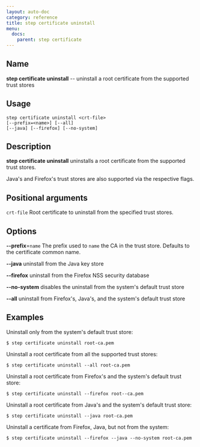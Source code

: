 ```yaml
---
layout: auto-doc
category: reference
title: step certificate uninstall
menu:
  docs:
    parent: step certificate
---
```


## Name
**step certificate uninstall** -- uninstall a root certificate from the supported trust stores

## Usage

```raw
step certificate uninstall <crt-file>
[--prefix=<name>] [--all]
[--java] [--firefox] [--no-system]
```

## Description

**step certificate uninstall** uninstalls a root certificate from the supported trust stores.

Java's and Firefox's trust stores are also supported via the respective flags.

## Positional arguments

`crt-file`
Root certificate to uninstall from the specified trust stores.

## Options


**--prefix**=`name`
The prefix used to `name` the CA in the trust store. Defaults to the
certificate common name.

**--java**
uninstall from the Java key store

**--firefox**
uninstall from the Firefox NSS security database

**--no-system**
disables the uninstall from the system's default trust store

**--all**
uninstall from Firefox's, Java's, and the system's default trust store


## Examples

Uninstall only from the system's default trust store:
```shell
$ step certificate uninstall root-ca.pem
```

Uninstall a root certificate from all the supported trust stores:
```shell
$ step certificate uninstall --all root-ca.pem
```

Uninstall a root certificate from Firefox's and the system's default trust store:
```shell
$ step certificate uninstall --firefox root--ca.pem
```

Uninstall a root certificate from Java's and the system's default trust store:
```shell
$ step certificate uninstall --java root-ca.pem
```

Uninstall a certificate from Firefox, Java, but not from the system:
```shell
$ step certificate uninstall --firefox --java --no-system root-ca.pem
```

